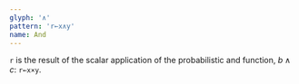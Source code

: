 ```yaml
---
glyph: '∧'
pattern: 'r←x∧y'
name: And
---
```


`r` is the result of the scalar application of the probabilistic and function, $b \land c$: `r←x×y`.